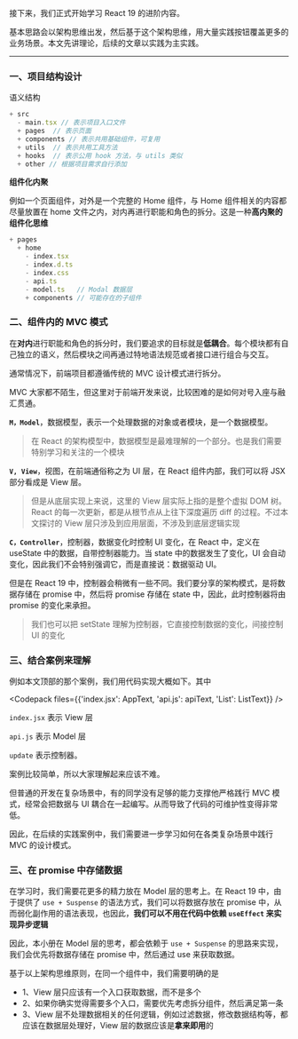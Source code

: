 


<Cardruntime><MainCase /></Cardruntime>


接下来，我们正式开始学习 React 19 的进阶内容。

基本思路会以架构思维出发，然后基于这个架构思维，用大量实践按钮覆盖更多的业务场景。本文先讲理论，后续的文章以实践为主实践。

---
### 一、项目结构设计

语义结构

```javascript
+ src
  - main.tsx // 表示项目入口文件
  + pages  // 表示页面
  + components // 表示共用基础组件，可复用
  + utils  // 表示共用工具方法
  + hooks  // 表示公用 hook 方法，与 utils 类似
  + other // 根据项目需求自行添加
```

**组件化内聚**

例如一个页面组件，对外是一个完整的 Home 组件，与 Home 组件相关的内容都尽量放置在 home 文件之内，对内再进行职能和角色的拆分。这是一种**高内聚的组件化思维**

```javascript
+ pages
  + home
    - index.tsx
    - index.d.ts
    - index.css
    - api.ts
    - model.ts   // Modal 数据层
    + components // 可能存在的子组件
```

### 二、组件内的 MVC 模式

在**对内**进行职能和角色的拆分时，我们要追求的目标就是**低耦合**。每个模块都有自己独立的语义，然后模块之间再通过特地语法规范或者接口进行组合与交互。

通常情况下，前端项目都遵循传统的 MVC 设计模式进行拆分。

MVC 大家都不陌生，但这里对于前端开发来说，比较困难的是如何对号入座与融汇贯通。

**`M，Model`**，数据模型，表示一个处理数据的对象或者模块，是一个数据模型。

> 在 React 的架构模型中，数据模型是最难理解的一个部分。也是我们需要特别学习和关注的一个模块

**`V, View`**，视图，在前端通俗称之为 UI 层，在 React 组件内部，我们可以将 JSX 部分看成是 View 层。

> 但是从底层实现上来说，这里的 View 层实际上指的是整个虚拟 DOM 树。React 的每一次更新，都是从根节点从上往下深度遍历 diff 的过程。不过本文探讨的 View 层只涉及到应用层面，不涉及到底层逻辑实现

**`C，Controller`**，控制器，数据变化时控制 UI 变化，在 React 中，定义在 useState 中的数据，自带控制器能力。当 state 中的数据发生了变化，UI 会自动变化，因此我们不会特别强调它，而是直接说：数据驱动 UI。

但是在 React 19 中，控制器会稍微有一些不同。我们要分享的架构模式，是将数据存储在 promise 中，然后将 promise 存储在 state 中，因此，此时控制器将由 promise 的变化来承担。

> 我们也可以把 setState 理解为控制器，它直接控制数据的变化，间接控制 UI 的变化

### 三、结合案例来理解

例如本文顶部的那个案例，我们用代码实现大概如下。其中

<Codepack files={{'index.jsx': AppText, 'api.js': apiText, 'List': ListText}} />


`index.jsx` 表示 View 层

`api.js` 表示 Model 层

`update` 表示控制器。

案例比较简单，所以大家理解起来应该不难。

但普通的开发在复杂场景中，有的同学没有足够的能力支撑他严格践行 MVC 模式，经常会把数据与 UI 耦合在一起编写。从而导致了代码的可维护性变得非常低。

因此，在后续的实践案例中，我们需要进一步学习如何在各类复杂场景中践行 MVC 的设计模式。

### 三、在 promise 中存储数据

在学习时，我们需要花更多的精力放在 Model 层的思考上。在 React 19 中，由于提供了 `use + Suspense` 的语法方式，我们可以将数据存放在 promise 中，从而弱化副作用的语法表现，也因此，**我们可以不用在代码中依赖 `useEffect` 来实现异步逻辑**

因此，本小册在 Model 层的思考，都会依赖于 `use + Suspense` 的思路来实现，我们会优先将数据存储在 promise 中，然后通过 use 来获取数据。

基于以上架构思维原则，在同一个组件中，我们需要明确的是

+ 1、View 层只应该有一个入口获取数据，而不是多个
+ 2、如果你确实觉得需要多个入口，需要优先考虑拆分组件，然后满足第一条
+ 3、View 层不处理数据相关的任何逻辑，例如过滤数据，修改数据结构等，都应该在数据层处理好，View 层的数据应该是**拿来即用**的
